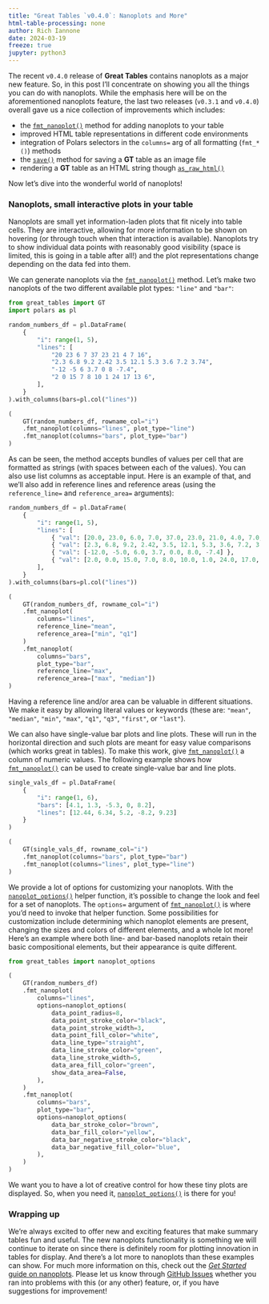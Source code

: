 ```yaml
---
title: "Great Tables `v0.4.0`: Nanoplots and More"
html-table-processing: none
author: Rich Iannone
date: 2024-03-19
freeze: true
jupyter: python3
---
```


The recent `v0.4.0` release of **Great Tables** contains nanoplots as a major new feature. So, in this post I'll concentrate on showing you all the things you can do with nanoplots. While the emphasis here will be on the aforementioned nanoplots feature, the last two releases (`v0.3.1` and `v0.4.0`) overall gave us a nice collection of improvements which includes:

- the [`fmt_nanoplot()`](`great_tables.GT.fmt_nanoplot`) method for adding nanoplots to your table
- improved HTML table representations in different code environments
- integration of Polars selectors in the `columns=` arg of all formatting (`fmt_*()`) methods
- the [`save()`](`great_tables.GT.save`) method for saving a **GT** table as an image file
- rendering a **GT** table as an HTML string though [`as_raw_html()`](`great_tables.GT.as_raw_html`)

Now let's dive into the wonderful world of nanoplots!

### Nanoplots, small interactive plots in your table

Nanoplots are small yet information-laden plots that fit nicely into table cells. They are interactive, allowing for more information to be shown on hovering (or through touch when that interaction is available). Nanoplots try to show individual data points with reasonably good visibility (space is limited, this is going in a table after all!) and the plot representations change depending on the data fed into them.

We can generate nanoplots via the [`fmt_nanoplot()`](`great_tables.GT.fmt_nanoplot`) method. Let's make two nanoplots of the two different available plot types: `"line"` and `"bar"`:

```python
from great_tables import GT
import polars as pl

random_numbers_df = pl.DataFrame(
    {
        "i": range(1, 5),
        "lines": [
            "20 23 6 7 37 23 21 4 7 16",
            "2.3 6.8 9.2 2.42 3.5 12.1 5.3 3.6 7.2 3.74",
            "-12 -5 6 3.7 0 8 -7.4",
            "2 0 15 7 8 10 1 24 17 13 6",
        ],
    }
).with_columns(bars=pl.col("lines"))

(
    GT(random_numbers_df, rowname_col="i")
    .fmt_nanoplot(columns="lines", plot_type="line")
    .fmt_nanoplot(columns="bars", plot_type="bar")
)
```

As can be seen, the method accepts bundles of values per cell that are formatted as strings (with spaces between each of the values). You can also use list columns as acceptable input. Here is an example of that, and we'll also add in reference lines and reference areas (using the `reference_line=` and `reference_area=` arguments):

```python
random_numbers_df = pl.DataFrame(
    {
        "i": range(1, 5),
        "lines": [
            { "val": [20.0, 23.0, 6.0, 7.0, 37.0, 23.0, 21.0, 4.0, 7.0, 16.0] },
            { "val": [2.3, 6.8, 9.2, 2.42, 3.5, 12.1, 5.3, 3.6, 7.2, 3.74] },
            { "val": [-12.0, -5.0, 6.0, 3.7, 0.0, 8.0, -7.4] },
            { "val": [2.0, 0.0, 15.0, 7.0, 8.0, 10.0, 1.0, 24.0, 17.0, 13.0, 6.0] },
        ],
    }
).with_columns(bars=pl.col("lines"))

(
    GT(random_numbers_df, rowname_col="i")
    .fmt_nanoplot(
        columns="lines",
        reference_line="mean",
        reference_area=["min", "q1"]
    )
    .fmt_nanoplot(
        columns="bars",
        plot_type="bar",
        reference_line="max",
        reference_area=["max", "median"])
)
```

Having a reference line and/or area can be valuable in different situations. We make it easy by allowing literal values or keywords (these are: `"mean"`, `"median"`, `"min"`, `"max"`, `"q1"`, `"q3"`, `"first"`, or `"last"`).

We can also have single-value bar plots and line plots. These will run in the horizontal direction and such plots are meant for easy value comparisons (which works great in tables). To make this work, give [`fmt_nanoplot()`](`great_tables.GT.fmt_nanoplot`) a column of numeric values. The following example shows how [`fmt_nanoplot()`](`great_tables.GT.fmt_nanoplot`) can be used to create single-value bar and line plots.

```python
single_vals_df = pl.DataFrame(
    {
        "i": range(1, 6),
        "bars": [4.1, 1.3, -5.3, 0, 8.2],
        "lines": [12.44, 6.34, 5.2, -8.2, 9.23]
    }
)

(
    GT(single_vals_df, rowname_col="i")
    .fmt_nanoplot(columns="bars", plot_type="bar")
    .fmt_nanoplot(columns="lines", plot_type="line")
)
```

We provide a lot of options for customizing your nanoplots. With the [`nanoplot_options()`](`great_tables.nanoplot_options`) helper function, it's possible to change the look and feel for a set of nanoplots. The `options=` argument of [`fmt_nanoplot()`](`great_tables.GT.fmt_nanoplot`) is where you'd need to invoke that helper function. Some possibilities for customization include determining which nanoplot elements are present, changing the sizes and colors of different elements, and a whole lot more! Here's an example where both line- and bar-based nanoplots retain their basic compositional elements, but their appearance is quite different.

```python
from great_tables import nanoplot_options

(
    GT(random_numbers_df)
    .fmt_nanoplot(
        columns="lines",
        options=nanoplot_options(
            data_point_radius=8,
            data_point_stroke_color="black",
            data_point_stroke_width=3,
            data_point_fill_color="white",
            data_line_type="straight",
            data_line_stroke_color="green",
            data_line_stroke_width=5,
            data_area_fill_color="green",
            show_data_area=False,
        ),
    )
    .fmt_nanoplot(
        columns="bars",
        plot_type="bar",
        options=nanoplot_options(
            data_bar_stroke_color="brown",
            data_bar_fill_color="yellow",
            data_bar_negative_stroke_color="black",
            data_bar_negative_fill_color="blue",
        ),
    )
)
```

We want you to have a lot of creative control for how these tiny plots are displayed. So, when you need it, [`nanoplot_options()`](`great_tables.nanoplot_options`) is there for you!

### Wrapping up

We're always excited to offer new and exciting features that make summary tables fun and useful. The new nanoplots functionality is something we will continue to iterate on since there is definitely room for plotting innovation in tables for display. And there's a lot more to nanoplots than these examples can show. For much more information on this, check out the [*Get Started* guide on nanoplots](https://posit-dev.github.io/great-tables/get-started/nanoplots.html). Please let us know through [GitHub Issues](https://github.com/posit-dev/great-tables/issues) whether you ran into problems with this (or any other) feature, or, if you have suggestions for improvement!
